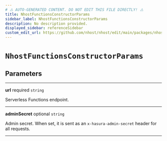```yaml
---
# ⚠️ AUTO-GENERATED CONTENT. DO NOT EDIT THIS FILE DIRECTLY! ⚠️
title: NhostFunctionsConstructorParams
sidebar_label: NhostFunctionsConstructorParams
description: No description provided.
displayed_sidebar: referenceSidebar
custom_edit_url: https://github.com/nhost/nhost/edit/main/packages/nhost-js/src/clients/functions.ts#L5
---
```


# `NhostFunctionsConstructorParams`

## Parameters

---

**<span className="parameter-name">url</span>** <span className="optional-status">required</span> `string`

Serverless Functions endpoint.

---

**<span className="parameter-name">adminSecret</span>** <span className="optional-status">optional</span> `string`

Admin secret. When set, it is sent as an `x-hasura-admin-secret` header for all requests.

---
